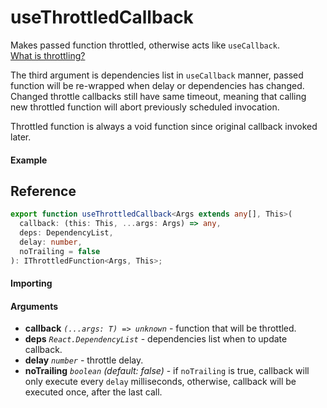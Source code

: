 
<Meta title="Callback/useThrottledCallback" component={Example} />

# useThrottledCallback

Makes passed function throttled, otherwise acts like `useCallback`.  
[What is throttling?](https://css-tricks.com/debouncing-throttling-explained-examples/#throttle)

The third argument is dependencies list in `useCallback` manner, passed function will be re-wrapped
when delay or dependencies has changed. Changed throttle callbacks still have same timeout, meaning
that calling new throttled function will abort previously scheduled invocation.

Throttled function is always a void function since original callback invoked later.

#### Example

<Canvas>
  <Story story={Example} inline />
</Canvas>

## Reference

```ts
export function useThrottledCallback<Args extends any[], This>(
  callback: (this: This, ...args: Args) => any,
  deps: DependencyList,
  delay: number,
  noTrailing = false
): IThrottledFunction<Args, This>;
```

#### Importing

<ImportPath />

#### Arguments

- **callback** _`(...args: T) => unknown`_ - function that will be throttled.
- **deps** _`React.DependencyList`_ - dependencies list when to update callback.
- **delay** _`number`_ - throttle delay.
- **noTrailing** _`boolean`_ _(default: false)_ - if `noTrailing` is true, callback will only execute
  every `delay` milliseconds, otherwise, callback will be executed once, after the last call.
